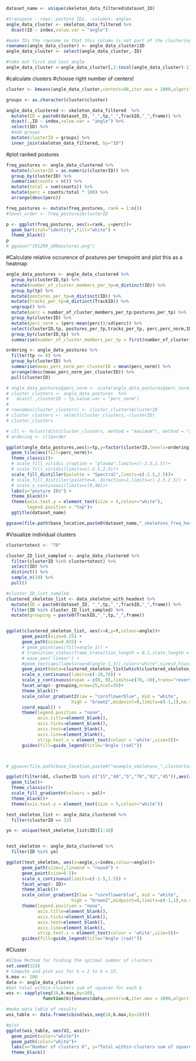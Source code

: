 ```r
dataset_name <- unique(skeleton_data_filtered$dataset_ID)

#transpose - rows: posture IDs, -columns: angles
angle_data_cluster <- skeleton_data_filtered %>%
  dcast(ID ~ index,value.var = "angle")

#make IDs the rowname so that this column is not part of the clustering data
rownames(angle_data_cluster) <- angle_data_cluster$ID
angle_data_cluster <- select(angle_data_cluster,-ID)

#take out first and last angle
angle_data_cluster <-angle_data_cluster[,2:(ncol(angle_data_cluster)-1)]

```


#calculate clusters
#choose right number of centers!
```r
cluster <- kmeans(angle_data_cluster,centers=90,iter.max = 1000,algorithm = "Lloyd")

groups <- as.character(cluster$cluster)

angle_data_clustered <- skeleton_data_filtered  %>%
  mutate(ID = paste0(dataset_ID, "_",tp,"_",TrackID,"_",frame)) %>%
  dcast(.,ID ~ index,value.var = "angle") %>%
  select(ID) %>%
  #add groups
  mutate(clusterID = groups) %>%
  inner_join(skeleton_data_filtered, by="ID")

```

#plot ranked postures
```r

freq_postures <- angle_data_clustered %>%
  mutate(clusterID = as.numeric(clusterID)) %>%
  group_by(clusterID) %>%
  summarise(counts = n()) %>%
  mutate(total = sum(counts)) %>%
  mutate(perc = counts/total * 100) %>% 
  arrange(desc(perc)) 

freq_postures <- mutate(freq_postures, rank = 1:n())
#level_order <- freq_postures$clusterID

p <- ggplot(freq_postures, aes(x=rank, y=perc))+
  geom_bar(stat="identity",fill="white") +
  theme_black()
p
# ggsave("191209_100postures.png")
```


#Calculate relative occurence of postures per timepoint and plot this as a heatmap
```r

angle_data_postures <- angle_data_clustered %>%
  group_by(clusterID,tp) %>%
  mutate(number_of_cluster_members_per_tp=n_distinct(ID)) %>%
  group_by(tp) %>%
  mutate(postures_per_tp=n_distinct(ID)) %>%
  mutate(tracks_per_tp=n_distinct(TrackID)) %>%
  ungroup() %>%
  mutate(perc = number_of_cluster_members_per_tp/postures_per_tp) %>%
  group_by(clusterID) %>%
  mutate(perc_norm = (perc-mean(perc))/sd(perc)) %>%
  select(clusterID,tp, postures_per_tp,tracks_per_tp, perc,perc_norm,ID,number_of_cluster_members_per_tp) %>%
  group_by(clusterID,tp) %>%
  summarise(number_of_cluster_members_per_tp = first(number_of_cluster_members_per_tp),postures_per_tp= first(postures_per_tp),tracks_per_tp = first(tracks_per_tp),perc = first(perc),perc_norm=first(perc_norm))

ordering <- angle_data_postures %>%
  filter(tp <= 8) %>%
  group_by(clusterID) %>%
  summarise(mean_perc_norm_per_clusterID = mean(perc_norm)) %>%
  arrange(desc(mean_perc_norm_per_clusterID)) %>%
  pull(clusterID)

# angle_data_postures$perc_norm <- scale(angle_data_postures$perc_norm)
# cluster_clusters <- angle_data_postures  %>%
#   dcast(.,clusterID ~ tp,value.var = "perc_norm")
# 
# rownames(cluster_clusters) <- cluster_clusters$clusterID
# cluster_clusters <- select(cluster_clusters,-clusterID)
# cluster_clusters

# cll <- hclust(dist(cluster_clusters, method = "maximum"), method = "average")
# ordering <- cll$order

ggplot(angle_data_postures,aes(x=tp,y=factor(clusterID,levels=ordering)))+
  geom_tile(aes(fill=perc_norm))+
  theme_classic()+
  # scale_fill_viridis_c(option = "plasma",limits=c(-2.5,2.5))+
  # scale_fill_viridis(limits=c(-2.5,2.5))+
  scale_fill_distiller(palette = "Spectral",limits=c(-2.5,2.5))+
  # scale_fill_distiller(palette=4, direction=1,limits=c(-2.5,2.5)) +
  # scale_x_continuous(limits=c(0,40))+
  labs(y="posture IDs") +
  theme_black()+
  theme(axis.text.y = element_text(size = 5,colour="white"),
        legend.position = "top")+
  ggtitle(dataset_name)

ggsave(file.path(base_location,paste0(dataset_name,"_skeletons_freq_heatmap_percent_norm",".png")),width=15,height=11)
```

#Visualize individual clusters
```r
clustertotest <- "70"

cluster_ID_list_sampled <- angle_data_clustered %>%
  filter(clusterID %in% clustertotest) %>%
  select(ID) %>%
  distinct() %>%
  sample_n(10) %>%
  pull()

#cluster_ID_list_sampled
clustered_skeleton_list <- data_skeleton_with_headext %>%
  mutate(ID = paste0(dataset_ID, "_",tp,"_",TrackID,"_",frame)) %>%
  filter(ID %in% cluster_ID_list_sampled) %>%
  mutate(grouping = paste0(TrackID,"_",tp,"_",frame))


ggplot(clustered_skeleton_list, aes(x=X,y=Y,colour=angle))+
      geom_point(size=0.25) +
      geom_path(size=0.025) +
      # geom_point(aes(fill=angle_1)) +
      # transition_states(frame,transition_length = 0.1,state_length = 0.2) +
      # ease_aes('linear') + 
      #geom_text(aes(label=round(angle_1,3)),color="white",size=3,hjust=2, vjust=1)+
      geom_point(data=clustered_skeleton_list[which(clustered_skeleton_list$is_head == "YES"), ], aes(x=X, y=Y), shape=17, stroke=1, ,colour = "gold", size=1) +
      scale_x_continuous(limits=c(-10,70)) +
      scale_y_continuous(expan = c(0, 0),limits=c(70,-10),trans="reverse") +
      facet_wrap(~ grouping,nrow=25,ncol=35)+
      theme_black()+
      scale_color_gradient2(low = "cornflowerblue", mid = "white",
                         high = "brown2",midpoint=0,limits=c(-1,1),na.value="grey") +
      coord_equal() +
      theme(legend.position = "none",
            axis.title=element_blank(),
            axis.ticks=element_blank(),
            axis.text=element_blank(),
            axis.line=element_blank(),
            strip.text.x = element_text(colour = 'white',size=5))+
      guides(fill=guide_legend(title="Angle (rad)"))



# ggsave(file.path(base_location,paste0("example_skeletons_",clustertotest,".png")))

```



```r

ggplot(filter(dd, clusterID %in% c("15","40","5","70","82","45")),aes(x=tp,y=factor(clusterID,levels=level_order),fill=perc_norm))+
  geom_tile()+
  theme_classic()+
  scale_fill_gradientn(colours = pal)+
  theme_black()+
  theme(axis.text.y = element_text(size = 5,colour="white"))

```
```r
test_skeleton_list <- angle_data_clustered %>%
  filter(clusterID == 32)

yo <- unique(test_skeleton_list$ID)[1:10]


test_skeleton <- angle_data_clustered %>%
  filter(ID %in% yo)

ggplot(test_skeleton, aes(x=angle,y=index,colour=angle))+
      geom_path(size=1,lineend = "round") +
      geom_point(size=0.5)+
      scale_x_continuous(limits=c(-1.5,1.5)) +
      facet_wrap(~ ID)+
      theme_black()+
      scale_color_gradient2(low = "cornflowerblue", mid = "white",
                         high = "brown2",midpoint=0,limits=c(-1,1),na.value="grey") +
      theme(legend.position = "none",
            axis.title=element_blank(),
            axis.ticks=element_blank(),
            axis.text=element_blank(),
            axis.line=element_blank(),
            strip.text.x = element_text(colour = 'white',size=5))+
      guides(fill=guide_legend(title="Angle (rad)"))


```


#Cluster
```r
#Elbow Method for finding the optimal number of clusters
set.seed(123)
# Compute and plot wss for k = 2 to k = 15.
k.max <- 200
data <- angle_data_cluster
#Get total within-clusters sum of squares for each k
wss <- sapply(seq(10,k.max,by=10), 
              function(k){kmeans(data,centers=k,iter.max = 1000,algorithm = "Lloyd")$tot.withinss})

#make data table of results
wss_table <- data.frame(cbind(wss,seq(10,k.max,by=10)))

#plot
ggplot(wss_table, aes(V2, wss))+
  geom_point(color="white")+
  geom_path(color="white")+
  labs(x="Number of clusters K", y="Total within-clusters sum of squares")+
  theme_black()
```
